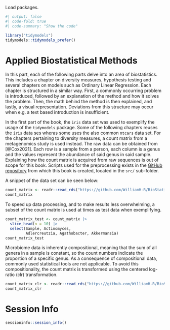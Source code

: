 Load packages.
```r
#| output: false
#| code-fold: true
#| code-summary: "Show the code"

library("tidymodels")
tidymodels::tidymodels_prefer()
```

# Applied Biostatistical Methods {#sec-stat_intro}

In this part, each of the following parts delve into an area of biostatistics. This includes a chapter on diversity measures, hypothesis testing and several chapters on models such as Ordinary Linear Regression. Each chapter is structured in a similar way. First, a commonly occurring problem is introduced, followed by an explanation of the method and how it solves the problem. Then, the math behind the method is then explained, and lastly, a visual representation. Deviations from this structure may occur when e.g. a text based introduction is insufficient.

In the first part of the book, the `iris` data set was used to exemplify the usage of the `tidymodels` package. Some of the following chapters reuses the `iris` data ses wheras some uses the also common `mtcars` data set. For the chapters pertaining to diversity measures, a count matrix from a metagenomics study is used instead. The raw data can be obtained from [@Cox2021]. Each row is a sample from a person, each column is a genus and the values represent the abundance of said genus in said sample. Explaining how the count matrix is acquired from raw sequences is out of scope for this book. Scripts used for the preprocessing exists in the [GitHub repository](https://github.com/WilliamH-R/BioStatistics) from which this book is created, located in the `src/` sub-folder.

A snippet of the data set can be seen below:

```r
count_matrix <- readr::read_rds("https://github.com/WilliamH-R/BioStatistics/raw/main/data/count_matrix/count_matrix.rds")
count_matrix
```

To speed up data processing, and to make results less overwhelming, a subset of the count matrix is used at times as test data when exemplifying.
```r
count_matrix_test <- count_matrix |> 
  slice_head(n = 10) |> 
  select(Sample, Actinomyces,
         Adlercreutzia, Agathobacter, Akkermansia)
count_matrix_test
```

Microbiome data is inherently compositional, meaning that the sum of all genera in a sample is constant, so the count numbers indicate the proportion of a specific genus. As a consequence of compositional data, commonly used statistical tools are not applicable. To avoid this compositionality, the count matrix is transformed using the centered log-ratio (clr) transformation.

```r
count_matrix_clr <- readr::read_rds("https://github.com/WilliamH-R/BioStatistics/raw/main/data/count_matrix/count_matrix_clr.rds")
count_matrix_clr
```

# Session Info

```r
sessioninfo::session_info()
```